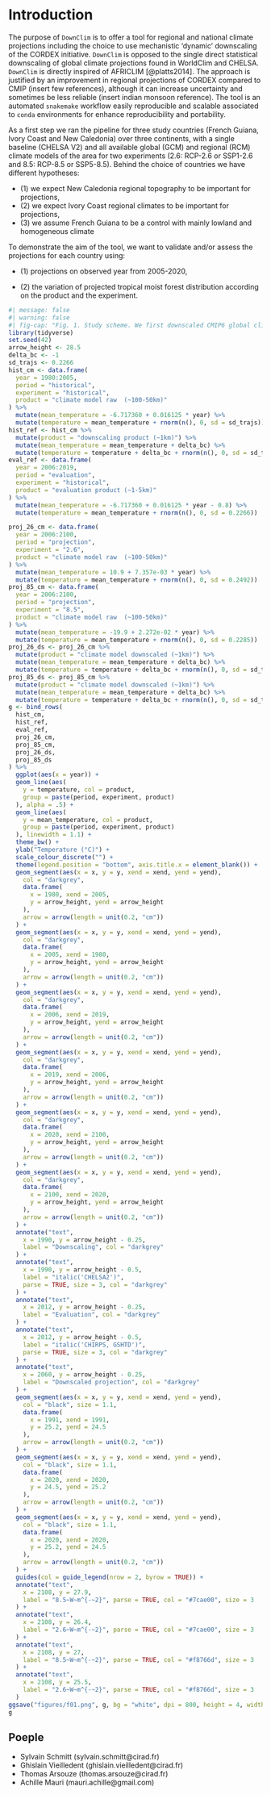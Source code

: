 # Introduction {.unnumbered}

The purpose of `DownClim` is to offer a tool for regional and national climate projections including the choice to use mechanistic 'dynamic' downscaling of the CORDEX initiative. `DownClim` is opposed to the single direct statistical downscaling of global climate projections found in WorldClim and CHELSA. `DownClim` is directly inspired of AFRICLIM [@platts2014]. The approach is justified by an improvement in regional projections of CORDEX compared to CMIP (insert few references), although it can increase uncertainty and sometimes be less reliable (insert indian monsoon reference). The tool is an automated `snakemake` workflow easily reproducible and scalable associated to `conda` environments for enhance reproducibility and portability.

As a first step we ran the pipeline for three study countries (French Guiana, Ivory Coast and New Caledonia) over three continents, with a single baseline (CHELSA V2) and all available global (GCM) and regional (RCM) climate models of the area for two experiments (2.6: RCP-2.6 or SSP1-2.6 and 8.5: RCP-8.5 or SSP5-8.5). Behind the choice of countries we have different hypotheses:

-   \(1\) we expect New Caledonia regional topography to be important for projections,
-   \(2\) we expect Ivory Coast regional climates to be important for projections,
-   \(3\) we assume French Guiana to be a control with mainly lowland and homogeneous climate

To demonstrate the aim of the tool, we want to validate and/or assess the projections for each country using:

-   \(1\) projections on observed year from 2005-2020,

-   \(2\) the variation of projected tropical moist forest distribution according on the product and the experiment.

```r
#| message: false
#| warning: false
#| fig-cap: "Fig. 1. Study scheme. We first downscaled CMIP6 global climate models (GCMs, ~100km) and CORDEX regional climate models (RCMs, ~50km) for scenarios 2.6 and 8.5 against CHELSA2 (~1km) using bias correction with monthly means of the period 1980-2005. Bias correction consists of adding interpolated differences (anomalies) between climate model predictions to the baseline (here CHELSA2). We then assessed the downscaled projections against monthly means of precipitation (CHIRPS, ~5km) and temperature (GSHTD, ~1km) for the period 2006-2019. Finally, we projected the potential future tropical moist forest (TMF) climate niche for all models and scenarios for the period 2070-2100." #nolint
library(tidyverse)
set.seed(42)
arrow_height <- 28.5
delta_bc <- -1
sd_trajs <- 0.2266
hist_cm <- data.frame(
  year = 1980:2005,
  period = "historical",
  experiment = "historical",
  product = "climate model raw  (~100-50km)"
) %>%
  mutate(mean_temperature = -6.717360 + 0.016125 * year) %>%
  mutate(temperature = mean_temperature + rnorm(n(), 0, sd = sd_trajs))
hist_ref <- hist_cm %>%
  mutate(product = "downscaling product (~1km)") %>%
  mutate(mean_temperature = mean_temperature + delta_bc) %>%
  mutate(temperature = temperature + delta_bc + rnorm(n(), 0, sd = sd_trajs))
eval_ref <- data.frame(
  year = 2006:2019,
  period = "evaluation",
  experiment = "historical",
  product = "evaluation product (~1-5km)"
) %>%
  mutate(mean_temperature = -6.717360 + 0.016125 * year - 0.8) %>%
  mutate(temperature = mean_temperature + rnorm(n(), 0, sd = 0.2266))

proj_26_cm <- data.frame(
  year = 2006:2100,
  period = "projection",
  experiment = "2.6",
  product = "climate model raw  (~100-50km)"
) %>%
  mutate(mean_temperature = 10.9 + 7.357e-03 * year) %>%
  mutate(temperature = mean_temperature + rnorm(n(), 0, sd = 0.2492))
proj_85_cm <- data.frame(
  year = 2006:2100,
  period = "projection",
  experiment = "8.5",
  product = "climate model raw  (~100-50km)"
) %>%
  mutate(mean_temperature = -19.9 + 2.272e-02 * year) %>%
  mutate(temperature = mean_temperature + rnorm(n(), 0, sd = 0.2285))
proj_26_ds <- proj_26_cm %>%
  mutate(product = "climate model downscaled (~1km)") %>%
  mutate(mean_temperature = mean_temperature + delta_bc) %>%
  mutate(temperature = temperature + delta_bc + rnorm(n(), 0, sd = sd_trajs))
proj_85_ds <- proj_85_cm %>%
  mutate(product = "climate model downscaled (~1km)") %>%
  mutate(mean_temperature = mean_temperature + delta_bc) %>%
  mutate(temperature = temperature + delta_bc + rnorm(n(), 0, sd = sd_trajs))
g <- bind_rows(
  hist_cm,
  hist_ref,
  eval_ref,
  proj_26_cm,
  proj_85_cm,
  proj_26_ds,
  proj_85_ds
) %>%
  ggplot(aes(x = year)) +
  geom_line(aes(
    y = temperature, col = product,
    group = paste(period, experiment, product)
  ), alpha = .5) +
  geom_line(aes(
    y = mean_temperature, col = product,
    group = paste(period, experiment, product)
  ), linewidth = 1.1) +
  theme_bw() +
  ylab("Temperature (°C)") +
  scale_colour_discrete("") +
  theme(legend.position = "bottom", axis.title.x = element_blank()) +
  geom_segment(aes(x = x, y = y, xend = xend, yend = yend),
    col = "darkgrey",
    data.frame(
      x = 1980, xend = 2005,
      y = arrow_height, yend = arrow_height
    ),
    arrow = arrow(length = unit(0.2, "cm"))
  ) +
  geom_segment(aes(x = x, y = y, xend = xend, yend = yend),
    col = "darkgrey",
    data.frame(
      x = 2005, xend = 1980,
      y = arrow_height, yend = arrow_height
    ),
    arrow = arrow(length = unit(0.2, "cm"))
  ) +
  geom_segment(aes(x = x, y = y, xend = xend, yend = yend),
    col = "darkgrey",
    data.frame(
      x = 2006, xend = 2019,
      y = arrow_height, yend = arrow_height
    ),
    arrow = arrow(length = unit(0.2, "cm"))
  ) +
  geom_segment(aes(x = x, y = y, xend = xend, yend = yend),
    col = "darkgrey",
    data.frame(
      x = 2019, xend = 2006,
      y = arrow_height, yend = arrow_height
    ),
    arrow = arrow(length = unit(0.2, "cm"))
  ) +
  geom_segment(aes(x = x, y = y, xend = xend, yend = yend),
    col = "darkgrey",
    data.frame(
      x = 2020, xend = 2100,
      y = arrow_height, yend = arrow_height
    ),
    arrow = arrow(length = unit(0.2, "cm"))
  ) +
  geom_segment(aes(x = x, y = y, xend = xend, yend = yend),
    col = "darkgrey",
    data.frame(
      x = 2100, xend = 2020,
      y = arrow_height, yend = arrow_height
    ),
    arrow = arrow(length = unit(0.2, "cm"))
  ) +
  annotate("text",
    x = 1990, y = arrow_height - 0.25,
    label = "Downscaling", col = "darkgrey"
  ) +
  annotate("text",
    x = 1990, y = arrow_height - 0.5,
    label = "italic('CHELSA2')",
    parse = TRUE, size = 3, col = "darkgrey"
  ) +
  annotate("text",
    x = 2012, y = arrow_height - 0.25,
    label = "Evaluation", col = "darkgrey"
  ) +
  annotate("text",
    x = 2012, y = arrow_height - 0.5,
    label = "italic('CHIRPS, GSHTD')",
    parse = TRUE, size = 3, col = "darkgrey"
  ) +
  annotate("text",
    x = 2060, y = arrow_height - 0.25,
    label = "Downscaled projection", col = "darkgrey"
  ) +
  geom_segment(aes(x = x, y = y, xend = xend, yend = yend),
    col = "black", size = 1.1,
    data.frame(
      x = 1991, xend = 1991,
      y = 25.2, yend = 24.5
    ),
    arrow = arrow(length = unit(0.2, "cm"))
  ) +
  geom_segment(aes(x = x, y = y, xend = xend, yend = yend),
    col = "black", size = 1.1,
    data.frame(
      x = 2020, xend = 2020,
      y = 24.5, yend = 25.2
    ),
    arrow = arrow(length = unit(0.2, "cm"))
  ) +
  geom_segment(aes(x = x, y = y, xend = xend, yend = yend),
    col = "black", size = 1.1,
    data.frame(
      x = 2020, xend = 2020,
      y = 25.2, yend = 24.5
    ),
    arrow = arrow(length = unit(0.2, "cm"))
  ) +
  guides(col = guide_legend(nrow = 2, byrow = TRUE)) +
  annotate("text",
    x = 2108, y = 27.9,
    label = "8.5~W~m^{-~2}", parse = TRUE, col = "#7cae00", size = 3
  ) +
  annotate("text",
    x = 2108, y = 26.4,
    label = "2.6~W~m^{-~2}", parse = TRUE, col = "#7cae00", size = 3
  ) +
  annotate("text",
    x = 2108, y = 27,
    label = "8.5~W~m^{-~2}", parse = TRUE, col = "#f8766d", size = 3
  ) +
  annotate("text",
    x = 2108, y = 25.5,
    label = "2.6~W~m^{-~2}", parse = TRUE, col = "#f8766d", size = 3
  )
ggsave("figures/f01.png", g, bg = "white", dpi = 800, height = 4, width = 7)
g
```

## Poeple

-   Sylvain Schmitt (sylvain.schmitt\@cirad.fr)
-   Ghislain Vieilledent (ghislain.vieilledent\@cirad.fr)
-   Thomas Arsouze (thomas.arsouze\@cirad.fr)
-   Achille Mauri (mauri.achille\@gmail.com)
